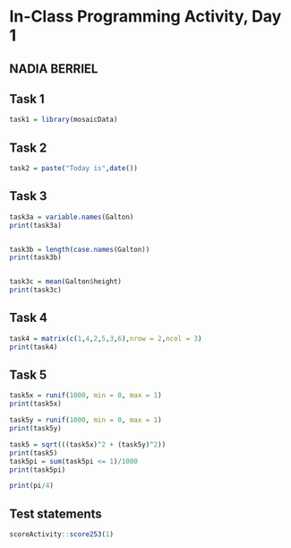 # In-Class Programming Activity, Day 1

## NADIA BERRIEL

## Task 1

```r
task1 = library(mosaicData)
```

## Task 2

```r
task2 = paste("Today is",date())
```

## Task 3

```r
task3a = variable.names(Galton)
print(task3a)


task3b = length(case.names(Galton))
print(task3b)


task3c = mean(Galton$height)
print(task3c)
```

## Task 4

```r
task4 = matrix(c(1,4,2,5,3,6),nrow = 2,ncol = 3)
print(task4)
```

## Task 5

```r
task5x = runif(1000, min = 0, max = 1)
print(task5x)

task5y = runif(1000, min = 0, max = 1)
print(task5y)

task5 = sqrt(((task5x)^2 + (task5y)^2))
print(task5)
task5pi = sum(task5pi <= 1)/1000
print(task5pi)

print(pi/4)
```

## Test statements

```r
scoreActivity::score253(1)
```
